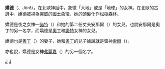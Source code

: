 {{Unreferenced |time=2014-12-21T11:28:37+00:00 }}
'''嬌德'''（{{lang-en|Jord}}、Jörð），在北歐神話中，象徵「大地」或是「地球」的女神。在北歐的古詩中，嬌德被視為[[挪威|挪威]]的國土象徵，她的頭髮化作松樹森林。

嬌德是夜之女神—[[諾特_(北歐神)|諾特]]（{{lang|en|Nott}}）和她的第二任丈夫安那爾（{{lang|en|Annar}}）的女兒。也{{Who|有人|time=2014-12-21}}說安那爾是奧丁的另一名字，而嬌德是[[奧丁|奧丁]]和[[諾特_(北歐神)|諾特]]女神的女兒。

嬌德也是[[奧丁|奧丁]]（{{lang|en|Odin}}）的妻子，她和[[奧丁|奧丁]]的兒子據說就是雷神[[索爾|索爾]]（{{lang|en|Thor}}）。

亦也{{Who|有人|time=2014-12-21}}說，嬌德是女神[[弗麗嘉|弗麗嘉]]（{{lang|en|Frigg}}）的另一個名字。

{{北歐神話}}

[[Category:北歐女神|J]]
[[Category:地母神|J]]
